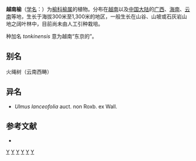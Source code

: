 {{Speciesbox 
| taxon = Ulmus tonkinensis
| authority = Gagnep., 1927
}}
'''越南榆'''（[[学名|学名]]：{{lang|la|''Ulmus tonkinensis''}}）为[[榆科|榆科]][[榆属|榆属]]的植物。分布在[[越南|越南]]以及[[中国大陆|中国大陆]]的[[广西|广西]]、[[海南|海南]]、[[云南|云南]]等地，生长于海拔300米至1,300米的地区，一般生长在山谷、山坡或石灰岩山地之阔叶林中，目前尚未由人工引种栽培。

种加名 ''tonkinensis'' 意为越南“东京的”。

== 别名 ==
火绳树（云南西畴）

== 异名 ==
* ''Ulmus lanceofolia'' auct. non Roxb. ex Wall.

== 参考文献 ==
<div class="references-small">
* {{cite web| url =http://www.bioinfo.cn/db05/KmzwSpecies.php?action=view&id=22605| title =越南榆| work =《中国高等植物数据库全库》| publisher =中国科学院微生物研究所| author =昆明植物研究所| accessdate =2009-02-25| deadurl =yes| archiveurl =https://web.archive.org/web/20160305042054/http://www.bioinfo.cn/db05/KmzwSpecies.php?action=view&id=22605| archivedate =2016-03-05}}
</div>
{{Taxonbar|from=Q7879509}}

[[Category:榆属|Y]]
[[Category:越南植物|Y]]
[[Category:广西植物|Y]]
[[Category:海南植物|Y]]
[[Category:云南植物|Y]]
[[Category:1927年描述的植物|Y]]